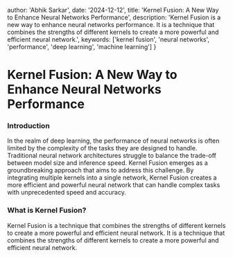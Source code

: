
  author: 'Abhik Sarkar',
  date: '2024-12-12',
  title: 'Kernel Fusion: A New Way to Enhance Neural Networks Performance',
  description:
    'Kernel Fusion is a new way to enhance neural networks performance. It is a technique that combines the strengths of different kernels to create a more powerful and efficient neural network.',
  keywords: ['kernel fusion', 'neural networks', 'performance', 'deep learning', 'machine learning']
}


# Kernel Fusion: A New Way to Enhance Neural Networks Performance

### Introduction

In the realm of deep learning, the performance of neural networks is often limited by the complexity of the tasks they are designed to handle. Traditional neural network architectures struggle to balance the trade-off between model size and inference speed. Kernel Fusion emerges as a groundbreaking approach that aims to address this challenge. By integrating multiple kernels into a single network, Kernel Fusion creates a more efficient and powerful neural network that can handle complex tasks with unprecedented speed and accuracy.

<CUDAFusionTheory />


### What is Kernel Fusion?

Kernel Fusion is a technique that combines the strengths of different kernels to create a more powerful and efficient neural network. It is a technique that combines the strengths of different kernels to create a more powerful and efficient neural network.

